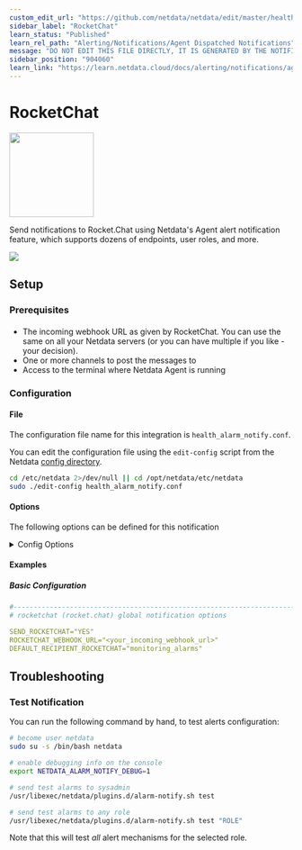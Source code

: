 ```yaml
---
custom_edit_url: "https://github.com/netdata/netdata/edit/master/health/notifications/rocketchat/metadata.yaml"
sidebar_label: "RocketChat"
learn_status: "Published"
learn_rel_path: "Alerting/Notifications/Agent Dispatched Notifications"
message: "DO NOT EDIT THIS FILE DIRECTLY, IT IS GENERATED BY THE NOTIFICATION'S metadata.yaml FILE"
sidebar_position: "904060"
learn_link: "https://learn.netdata.cloud/docs/alerting/notifications/agent-dispatched-notifications/rocketchat"
---
```



# RocketChat


<img src="https://netdata.cloud/img/rocketchat.png" width="150"/>


Send notifications to Rocket.Chat using Netdata's Agent alert notification feature, which supports dozens of endpoints, user roles, and more.



<img src="https://img.shields.io/badge/maintained%20by-Netdata-%2300ab44" />

## Setup

### Prerequisites

#### 

- The incoming webhook URL as given by RocketChat. You can use the same on all your Netdata servers (or you can have multiple if you like - your decision).
- One or more channels to post the messages to
- Access to the terminal where Netdata Agent is running



### Configuration

#### File

The configuration file name for this integration is `health_alarm_notify.conf`.


You can edit the configuration file using the `edit-config` script from the
Netdata [config directory](/docs/configuring/configuration#the-netdata-config-directory).

```bash
cd /etc/netdata 2>/dev/null || cd /opt/netdata/etc/netdata
sudo ./edit-config health_alarm_notify.conf
```
#### Options

The following options can be defined for this notification

<details><summary>Config Options</summary>

| Name | Description | Default | Required |
|:----|:-----------|:-------|:--------:|
| SEND_ROCKETCHAT | Set `SEND_ROCKETCHAT` to `YES` | YES | yes |
| ROCKETCHAT_WEBHOOK_URL | set `ROCKETCHAT_WEBHOOK_URL` to your webhook URL. |  | yes |
| DEFAULT_RECIPIENT_ROCKETCHAT | Set `DEFAULT_RECIPIENT_ROCKETCHAT` to the channel you want the alert notifications to be sent to. You can define multiple channels like this: `alerts` `systems`. |  | yes |

##### DEFAULT_RECIPIENT_ROCKETCHAT

All roles will default to this variable if left unconfigured.

The `DEFAULT_RECIPIENT_ROCKETCHAT` can be edited in the following entries at the bottom of the same file:
```conf
role_recipients_rocketchat[sysadmin]="systems"
role_recipients_rocketchat[domainadmin]="domains"
role_recipients_rocketchat[dba]="databases systems"
role_recipients_rocketchat[webmaster]="marketing development"
role_recipients_rocketchat[proxyadmin]="proxy_admin"
role_recipients_rocketchat[sitemgr]="sites"
```


</details>

#### Examples

##### Basic Configuration



```yaml
#------------------------------------------------------------------------------
# rocketchat (rocket.chat) global notification options

SEND_ROCKETCHAT="YES"
ROCKETCHAT_WEBHOOK_URL="<your_incoming_webhook_url>"
DEFAULT_RECIPIENT_ROCKETCHAT="monitoring_alarms"

```


## Troubleshooting

### Test Notification

You can run the following command by hand, to test alerts configuration:

```bash
# become user netdata
sudo su -s /bin/bash netdata

# enable debugging info on the console
export NETDATA_ALARM_NOTIFY_DEBUG=1

# send test alarms to sysadmin
/usr/libexec/netdata/plugins.d/alarm-notify.sh test

# send test alarms to any role
/usr/libexec/netdata/plugins.d/alarm-notify.sh test "ROLE"
```

Note that this will test _all_ alert mechanisms for the selected role.


